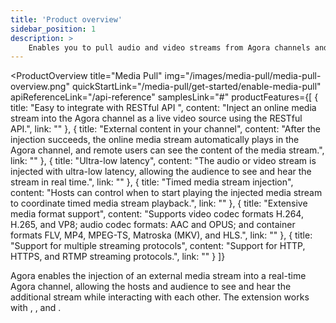 ```yaml
---
title: 'Product overview'
sidebar_position: 1
description: >
    Enables you to pull audio and video streams from Agora channels and upload them to a Content Delivery Network (CDN) to reach a larger audience.
---
```



<ProductOverview
    title="Media Pull"
    img="/images/media-pull/media-pull-overview.png"
    quickStartLink="/media-pull/get-started/enable-media-pull"
    apiReferenceLink="/api-reference"
    samplesLink="#"
    productFeatures={[
        {
            title: "Easy to integrate with RESTful API ",
            content: "Inject an online media stream into the Agora channel as a live video source using the RESTful API.",
            link: ""
        },
        {
            title: "External content in your channel",
            content: "After the injection succeeds, the online media stream automatically plays in the Agora channel, and remote users can see the content of the media stream.",
            link: ""
        },
        {
            title: "Ultra-low latency",
            content: "The audio or video stream is injected with ultra-low latency, allowing the audience to see and hear the stream in real time.",
            link: ""
        },
        {
            title: "Timed media stream injection",
            content: "Hosts can control when to start playing the injected media stream to coordinate timed media stream playback.",
            link: ""
        },
        {
            title: "Extensive media format support",
            content: "Supports video codec formats H.264, H.265, and VP8; audio codec formats: AAC and OPUS; and container formats FLV, MP4, MPEG-TS, Matroska (MKV), and HLS.",
            link: ""
        },
        {
            title: "Support for multiple streaming protocols",
            content: "Support for HTTP, HTTPS, and RTMP streaming protocols.",
            link: ""
        }
    ]}

>

Agora <Vg k="MPULL" /> enables the injection of an external media stream into a real-time Agora channel, allowing the hosts and audience to see and hear the additional stream while interacting with each other. The <Vg k="MPULL" /> extension works with <Vg k="AUDIO" /> , <Vg k="VIDEO" />, and <Vg k="ILS" />.

</ProductOverview>